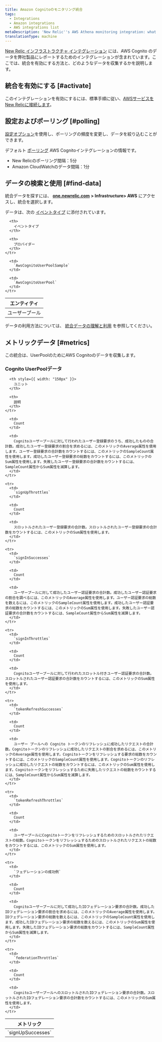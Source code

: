 ```yaml
---
title: Amazon Cognitoのモニタリング統合
tags:
  - Integrations
  - Amazon integrations
  - AWS integrations list
metaDescription: 'New Relic''s AWS Athena monitoring integration: what data it reports, and how to enable it.'
translationType: machine
---
```


[New Relic インフラストラクチャ インテグレーション](/docs/infrastructure/integrations-getting-started/getting-started/introduction-infrastructure-integrations) には、AWS Cognito のデータを弊社製品にレポートするためのインテグレーションが含まれています。ここでは、統合を有効にする方法と、どのようなデータを収集するかを説明します。

## 統合を有効にする [#activate]

このインテグレーションを有効にするには、標準手順に従い、[AWSサービスをNew Relicに接続します](/docs/infrastructure/infrastructure-integrations/getting-started/connect-aws-integrations-infrastructure)。

## 設定およびポーリング [#polling]

[設定オプション](/docs/integrations/new-relic-integrations/getting-started/configure-polling-frequency-data-collection-cloud-integrations)を使用し、ポーリングの頻度を変更し、データを絞り込むことができます。

デフォルト [ポーリング](/docs/infrastructure/amazon-integrations/aws-integrations-list/aws-polling-intervals-infrastructure-integrations) AWS Cognitoインテグレーションの情報です。

* New Relicのポーリング間隔：5分
* Amazon CloudWatchのデータ間隔：1分

## データの検索と使用 [#find-data]

統合データを探すには、 [**one.newrelic.com**](http://one.newrelic.com) **> Infrastructure> AWS** にアクセスし、統合を選択します。

データは、次の [イベントタイプ](/docs/insights/use-insights-ui/getting-started/introduction-new-relic-insights#event-type) に添付されています。

<table>
  <thead>
    <tr>
      <th>
        エンティティ
      </th>

      <th>
        イベントタイプ
      </th>

      <th>
        プロバイダー
      </th>
    </tr>
  </thead>

  <tbody>
    <tr>
      <td>
        ユーザープール
      </td>

      <td>
        `AwsCognitoUserPoolSample`
      </td>

      <td>
        `AwsCognitoUserPool`
      </td>
    </tr>
  </tbody>
</table>

データの利用方法については、 [統合データの理解と利用](/docs/infrastructure/integrations/find-use-infrastructure-integration-data) を参照してください。

## メトリックデータ [#metrics]

この統合は、UserPoolのためにAWS Cognitoのデータを収集します。

### Cognito UserPoolデータ

<table>
  <thead>
    <tr>
      <th style={{ width: "275px" }}>
        メトリック
      </th>

      <th style={{ width: "150px" }}>
        ユニット
      </th>

      <th>
        説明
      </th>
    </tr>
  </thead>

  <tbody>
    <tr>
      <td>
        `signUpSuccesses`
      </td>

      <td>
        Count
      </td>

      <td>
        Cognitoユーザープールに対して行われたユーザー登録要求のうち、成功したものの合計数。成功したユーザー登録要求の割合を求めるには、このメトリックのAverage属性を使用します。ユーザー登録要求の合計数をカウントするには、このメトリックのSampleCount属性を使用します。成功したユーザー登録要求の総数をカウントするには、このメトリックのSum属性を使用します。失敗したユーザー登録要求の合計数をカウントするには、SampleCount属性からSum属性を減算します。
      </td>
    </tr>

    <tr>
      <td>
        `signUpThrottles`
      </td>

      <td>
        Count
      </td>

      <td>
        スロットルされたユーザー登録要求の合計数。スロットルされたユーザー登録要求の合計数をカウントするには、このメトリックのSum属性を使用します。
      </td>
    </tr>

    <tr>
      <td>
        `signInSuccesses`
      </td>

      <td>
        Count
      </td>

      <td>
        ユーザープールに対して成功したユーザー認証要求の合計数。成功したユーザー認証要求の割合を調べるには、このメトリックのAverage属性を使用します。ユーザー認証要求の総数を数えるには、このメトリックのSampleCount属性を使用します。成功したユーザー認証要求の総数をカウントするには、このメトリックのSum属性を使用します。失敗したユーザー認証要求の合計数をカウントするには、SampleCount属性からSum属性を減算します。
      </td>
    </tr>

    <tr>
      <td>
        `signInThrottles`
      </td>

      <td>
        Count
      </td>

      <td>
        Cognitoユーザープールに対して行われたスロットル付きユーザー認証要求の合計数。スロットルされたユーザー認証要求の合計数をカウントするには、このメトリックのSum属性を使用します。
      </td>
    </tr>

    <tr>
      <td>
        `tokenRefreshSuccesses`
      </td>

      <td>
        Count
      </td>

      <td>
        ユーザー プールへの Cognito トークンのリフレッシュに成功したリクエストの合計数。Cognitoトークンのリフレッシュに成功したリクエストの割合を求めるには、このメトリックのAverage属性を使用します。Cognitoトークンをリフレッシュする要求の総数をカウントするには、このメトリックのSampleCount属性を使用します。Cognitoトークンのリフレッシュに成功したリクエストの総数をカウントするには、このメトリックのSum属性を使用します。Cognitoトークンをリフレッシュするために失敗したリクエストの総数をカウントするには、SampleCount属性からSum属性を減算します。
      </td>
    </tr>

    <tr>
      <td>
        `tokenRefreshThrottles`
      </td>

      <td>
        Count
      </td>

      <td>
        ユーザープールにCognitoトークンをリフレッシュするためのスロットルされたリクエストの総数。Cognitoトークンをリフレッシュするためのスロットルされたリクエストの総数をカウントするには、このメトリックのSum属性を使用します。
      </td>
    </tr>

    <tr>
      <td>
        `フェデレーションの成功例`
      </td>

      <td>
        Count
      </td>

      <td>
        Cognitoユーザープールに対して成功したIDフェデレーション要求の合計数。成功したIDフェデレーション要求の割合を求めるには、このメトリックのAverage属性を使用します。IDフェデレーション要求の総数を数えるには、このメトリックのSampleCount属性を使用します。成功したIDフェデレーション要求の総数を数えるには、このメトリックのSum属性を使用します。失敗したIDフェデレーション要求の総数をカウントするには、SampleCount属性からSum属性を減算します。
      </td>
    </tr>

    <tr>
      <td>
        `federationThrottles`
      </td>

      <td>
        Count
      </td>

      <td>
        CognitoユーザープールへのスロットルされたIDフェデレーション要求の合計数。スロットルされたIDフェデレーション要求の合計数をカウントするには、このメトリックのSum属性を使用します。
      </td>
    </tr>
  </tbody>
</table>
